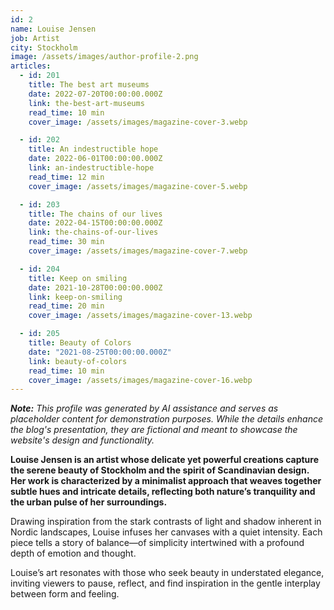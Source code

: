 ```yaml
---
id: 2
name: Louise Jensen
job: Artist
city: Stockholm
image: /assets/images/author-profile-2.png
articles:
  - id: 201
    title: The best art museums
    date: 2022-07-20T00:00:00.000Z
    link: the-best-art-museums
    read_time: 10 min
    cover_image: /assets/images/magazine-cover-3.webp

  - id: 202
    title: An inde­struc­tible hope
    date: 2022-06-01T00:00:00.000Z
    link: an-indestructible-hope
    read_time: 12 min
    cover_image: /assets/images/magazine-cover-5.webp

  - id: 203
    title: The chains of our lives
    date: 2022-04-15T00:00:00.000Z
    link: the-chains-of-our-lives
    read_time: 30 min
    cover_image: /assets/images/magazine-cover-7.webp

  - id: 204
    title: Keep on smiling
    date: 2021-10-28T00:00:00.000Z
    link: keep-on-smiling
    read_time: 20 min
    cover_image: /assets/images/magazine-cover-13.webp

  - id: 205
    title: Beauty of Colors
    date: "2021-08-25T00:00:00.000Z"
    link: beauty-of-colors
    read_time: 10 min
    cover_image: /assets/images/magazine-cover-16.webp
---
```


_**Note:** This profile was generated by AI assistance and serves as placeholder content for demonstration purposes. While the details enhance the blog's presentation, they are fictional and meant to showcase the website's design and functionality._

**Louise Jensen is an artist whose delicate yet powerful creations capture the serene beauty of Stockholm and the spirit of Scandinavian design. Her work is characterized by a minimalist approach that weaves together subtle hues and intricate details, reflecting both nature’s tranquility and the urban pulse of her surroundings.**

Drawing inspiration from the stark contrasts of light and shadow inherent in Nordic landscapes, Louise infuses her canvases with a quiet intensity. Each piece tells a story of balance—of simplicity intertwined with a profound depth of emotion and thought.

Louise’s art resonates with those who seek beauty in understated elegance, inviting viewers to pause, reflect, and find inspiration in the gentle interplay between form and feeling.
